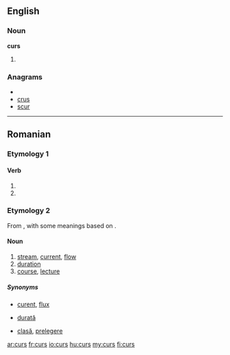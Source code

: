 ==English==

===Noun===
'''curs'''

# {{plural of|[[cur]]}}

===Anagrams===
* {{alphagram|crsu}}
* [[crus#English|crus]]
* [[scur#English|scur]]

----

==Romanian==

===Etymology 1===

====Verb====
{{infl|ro|verb}}

# {{past participle of|[[curge#Romanian|curge]]|lang=ro}}
# {{past participle of|[[cure#Romanian|cure]]|lang=ro}}

===Etymology 2===
From {{etyl|la|ro}} {{term|cursus|lang=la}}, with some meanings based on {{etyl|fr|ro}} {{term|cours|lang=fr}}.

====Noun====
{{ro-noun|n|cursuri}}

# [[stream]], [[current]], [[flow]]
# [[duration]]
# [[course]], [[lecture]]

=====Synonyms=====
* {{context|stream, current}} [[curent]], [[flux]]
* {{context|duration}} [[durată]]
* {{context|course}} [[clasă]], [[prelegere]]

[[ar:curs]]
[[fr:curs]]
[[io:curs]]
[[hu:curs]]
[[my:curs]]
[[fi:curs]]